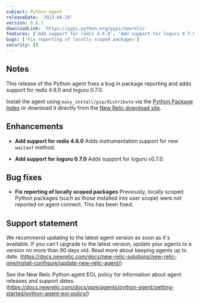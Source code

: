 ```yaml
---
subject: Python agent
releaseDate: '2023-06-26'
version: 8.8.1
downloadLink: 'https://pypi.python.org/pypi/newrelic'
features: ['Add support for redis 4.6.0', 'Add support for loguru 0.7.0']
bugs: ['Fix reporting of locally scoped packages']
security: []
---
```


## Notes

This release of the Python agent fixes a bug in package reporting and adds support for redis 4.6.0 and loguru 0.7.0.

Install the agent using `easy_install/pip/distribute` via the [Python Package Index](https://pypi.python.org/pypi/newrelic) or download it directly from the [New Relic download site](https://download.newrelic.com/python_agent/release).

## Enhancements

* **Add support for redis 4.6.0**
Adds instrumentation support for new `waitaof` method.

* **Add support for loguru 0.7.0**
Adds support for loguru v0.7.0.


## Bug fixes

* **Fix reporting of locally scoped packages**
Previously, locally scoped Python packages (such as those installed into user scope) were not reported on agent connect. This has been fixed.

## Support statement

We recommend updating to the latest agent version as soon as it's available. If you can't upgrade to the latest version, update your agents to a version no more than 90 days old. Read more about keeping agents up to date. (https://docs.newrelic.com/docs/new-relic-solutions/new-relic-one/install-configure/update-new-relic-agent/)

See the New Relic Python agent EOL policy for information about agent releases and support dates. (https://docs.newrelic.com/docs/apm/agents/python-agent/getting-started/python-agent-eol-policy/)
